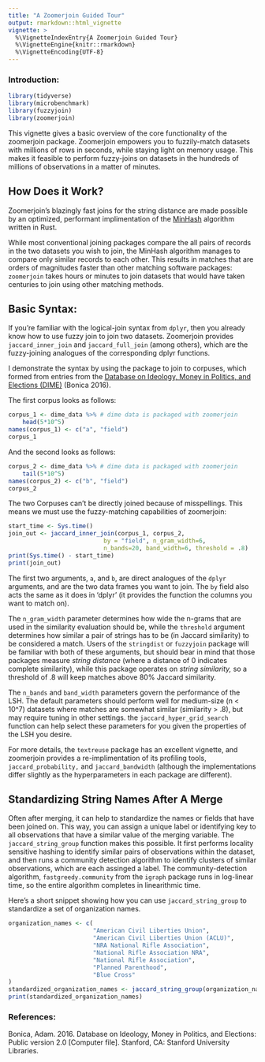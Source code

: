 ```yaml
---
title: "A Zoomerjoin Guided Tour"
output: rmarkdown::html_vignette
vignette: >
  %\VignetteIndexEntry{A Zoomerjoin Guided Tour}
  %\VignetteEngine{knitr::rmarkdown}
  %\VignetteEncoding{UTF-8}
---
```


### Introduction:

```r
library(tidyverse)
library(microbenchmark)
library(fuzzyjoin)
library(zoomerjoin)
```

This vignette gives a basic overview of the core functionality of the
zoomerjoin package. Zoomerjoin empowers you to fuzzily-match datasets with
millions of rows in seconds, while staying light on memory usage. This makes it
feasible to perform fuzzy-joins on datasets in the hundreds of millions of
observations in a matter of minutes.

## How Does it Work?

Zoomerjoin's blazingly fast joins for the string distance are made possible by
an optimized, performant implimentation of the
[MinHash](https://en.wikipedia.org/wiki/MinHash) algorithm written in Rust.

While most conventional joining packages compare the all pairs of records in
the two datasets you wish to join, the MinHash algorithm manages to compare
only similar records to each other. This results in matches that are orders of
magnitudes faster than other matching software packages: `zoomerjoin` takes
hours or minutes to join datasets that would have taken centuries to join using
other matching methods.

## Basic Syntax:

If you're familiar with the logical-join syntax from `dplyr`, then you already
know how to use fuzzy join to join two datasets. Zoomerjoin provides
`jaccard_inner_join` and `jaccard_full_join` (among others), which are the
fuzzy-joining analogues of the corresponding dplyr functions.

I demonstrate the syntax by using the package to join to corpuses, which formed
from entries from the [Database on Ideology, Money in Politics, and Elections
(DIME)](https://data.stanford.edu/dime) (Bonica 2016).

The first corpus looks as follows:

```r
corpus_1 <- dime_data %>% # dime data is packaged with zoomerjoin
    head(5*10^5)
names(corpus_1) <- c("a", "field")
corpus_1
```

And the second looks as follows:

```r
corpus_2 <- dime_data %>% # dime data is packaged with zoomerjoin
    tail(5*10^5)
names(corpus_2) <- c("b", "field")
corpus_2
```

The two Corpuses can't be directly joined because of misspellings. This means
we must use the fuzzy-matching capabilities of zoomerjoin:

```r
start_time <- Sys.time()
join_out <- jaccard_inner_join(corpus_1, corpus_2,
                           by = "field", n_gram_width=6,
                           n_bands=20, band_width=6, threshold = .8)
print(Sys.time() - start_time)
print(join_out)
```

The first two arguments, `a`, and `b`, are direct analogues of the `dplyr`
arguments, and are the two data frames you want to join. The `by` field also
acts the same as it does in 'dplyr' (it provides the function the columns you
want to match on).

The `n_gram_width` parameter determines how wide the n-grams that are used in
the similarity evaluation should be, while the `threshold` argument determines
how similar a pair of strings has to be (in Jaccard similarity) to be
considered a match. Users of the `stringdist` or `fuzzyjoin` package will be
familiar with both of these arguments, but should bear in mind that those
packages measure *string distance* (where a distance of 0 indicates complete
similarity), while this package operates on *string similarity,* so a threshold
of .8 will keep matches above 80% Jaccard similarity.

The `n_bands` and `band_width` parameters govern the performance of the LSH.
The default parameters should perform well for medium-size (n < 10^7) datasets
where matches are somewhat similar (similarity > .8), but may require tuning in
other settings. the `jaccard_hyper_grid_search` function can help select these
parameters for you given the properties of the LSH you desire.

For more details, the `textreuse` package has an excellent vignette, and
zoomerjoin provides a re-implimentation of its profiling tools,
`jaccard_probability,` and `jaccard_bandwidth` (although the implementations differ
slightly as the hyperparameters in each package are different).

## Standardizing String Names After A Merge

Often after merging, it can help to standardize the names or fields that have
been joined on. This way, you can assign a unique label or identifying key to
all observations that have a similar value of the merging variable. The
`jaccard_string_group` function makes this possible. It first performs locality
sensitive hashing to identify similar pairs of observations within the dataset,
and then runs a community detection algorithm to identify clusters of similar
observations, which are each assinged a label. The community-detection
algorithm, `fastgreedy.community` from the `igraph` package runs in log-linear
time, so the entire algorithm completes in linearithmic time.

Here's a short snippet showing how you can use `jaccard_string_group` to
standardize a set of organization names.

```r
organization_names <- c(
                        "American Civil Liberties Union",
                        "American Civil Liberties Union (ACLU)",
                        "NRA National Rifle Association",
                        "National Rifle Association NRA",
                        "National Rifle Association",
                        "Planned Parenthood",
                        "Blue Cross"
)
standardized_organization_names <- jaccard_string_group(organization_names, threshold=.5, band_width = 3)
print(standardized_organization_names)
```


### References:

Bonica, Adam. 2016. Database on Ideology, Money in Politics, and Elections: Public version 2.0 [Computer file]. Stanford, CA: Stanford University Libraries.

